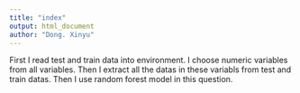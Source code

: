 ```yaml
---
title: "index"
output: html_document
author: "Dong. Xinyu"
---
```


First I read test and train data into environment.
I choose numeric variables from all variables.
Then I extract all the datas in these variabls from test and train datas.
Then I use random forest model in this question.





